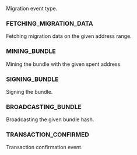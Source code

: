 Migration event type.

### FETCHING_MIGRATION_DATA

Fetching migration data on the given address range.

### MINING_BUNDLE

Mining the bundle with the given spent address.

### SIGNING_BUNDLE

Signing the bundle.

### BROADCASTING_BUNDLE

Broadcasting the given bundle hash.

### TRANSACTION_CONFIRMED

Transaction confirmation event.
